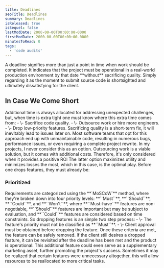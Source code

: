 ```yaml
---
title: Deadlines
seoTitle: Deadlines
summary: Deadlines
isReleased: true
isSequel: false
lastModDate: 2000-00-00T00:00:00-0000
firstModDate: 2000-00-00T00:00:00-0000
minutesToRead: 0
tags:
  - 'code audits'
---
```

<C>
A deadline signifies more than just a point in time when work should be completed. It indicates that the project must be operational in a real-world production environment by that date **without** sacrificing <L href="/blog/software-quality">quality.</L> Simply regarding it as the moment to submit source code is shortsighted and ultimately dissatisfying for the client.
</C>

<H2>In Case We Come Short</H2>
<C>
Additional time is always allocated for addressing unexpected challenges, but, when time is extra tight one must know where this extra time comes from: 
<S3/>
- \- Sacrifice code quality.
- \- Outsource work or hire more engineers.
- \- Drop low-priority features.
</C>
<C>
Sacrificing quality is a short-term fix, it will inevitably lead to issues later on. Most software teams that opt for this approach end up with unmaintainable code, resulting in numerous bugs, performance issues, or even requiring a complete project rewrite. In my projects, I never consider this as an option. 
</C>
<C>
Outsourcing work is a viable solution, but it comes with additional costs. Therefore, it's only considered when it provides a positive ROI
</C>
<C>
The latter option maximizes utility and minimizes losses the most, which in this case, is the optimal play. Before one drops features, they must already be: 
</C>
<H3 id="prioritized">Prioritized</H3>
<C>
Requirements are categorized using the <L href="">**`MoSCoW`**</L> method, where they're broken down into four priority levels: **``Must``**, **``Should``**, **``Could``**, and **``Won't``**, where **``Must-have``** features are non-negotiable, **``Should``** features are important but may be subject to evaluation, and **``Could``** features are considered based on time constraints. So dropping features is an simple two step process:
<S2/>
- \- The feature's priority must not be classified as **``Must``**.
- \- Client approval must be obtained before dropping the feature.
</C>
<C>
Once these criteria are met, the feature can be safely removed.
</C>
<C>
If the client still desires a dropped feature, it can be revisited after the deadline has been met and the product is operational. This additional feature could even serve as a supplementary marketing asset, further promoting the project's success.
</C>
<C>
Sometimes it may be realized that certain features were unnecessary altogether, this will allow resources to be reallocated to more critical tasks.
</C>